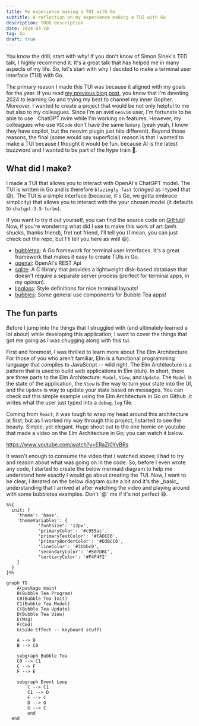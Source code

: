 ```yaml
---
title: My experience making a TUI with Go
subtitle: A reflection on my experience making a TUI with Go
description: TODO description
date: 2024-03-10
tag: Go
draft: true
---
```


<InlineImage
  containerClassName="mx-0 lg:mx-0"
  imgDivClassName="aspect-w-12 aspect-h-8"
  src="https://res.cloudinary.com/dinypqsgl/image/upload/v1710111485/blog/13-chatgpt-tui/chatgpt-tui_ffsglh.webp"
  alt="A bubbletea sitting on top of a laptop"
/>

You know the drill; start with why! If you don't know of Simon Sinek's TED talk,
I highly recommend it. It's a great talk that has helped me in many aspects of
my life. So, let's start with why I decided to make a terminal user interface
(TUI) with Go.

The primary reason I made this TUI was because it aligned with my goals for the
year. If you read [my previous blog post](./12-go-htmx-and-lit/), you know that
I'm devoting 2024 to learning Go and trying my best to channel my inner Gopher.
Moreover, I wanted to create a project that would be not only helpful to me but
also to my colleagues. Since I'm an avid `neovim` user, I'm fortunate to be able
to use &nbsp;<TextLink href="https://github.com/jackMort/ChatGPT.nvim">
ChatGPT.nvim</TextLink> while I'm working on features. However, my colleagues
who use `VSCode` don't have the same luxury (yeah yeah, I know they have
copilot, but the neovim plugin just hits different). Beyond those reasons, the
final (some would say superficial) reason is that I wanted to make a TUI because
I thought it would be fun. because AI is the latest buzzword and I wanted to be
part of the hype train 🚄.

## What did I make?

I made a TUI that allows you to interact with OpenAI's ChatGPT model. The TUI is
written in Go and is therefore `blazingly fast` (cringed as I typed that 😅).
The TUI is a simple interface (because, it's Go, we gotta embrace simplicity)
that allows you to interact with the your chosen model (it defaults to
`chatgpt-3.5-turbo`).

<InlineImage
  lazyLoadImage
  openInNewTab
  containerClassName="mx-0 lg:mx-0"
  className="transition-duration-500 transition-transform hover:scale-[1.15]"
  imgDivClassName="aspect-w-12 aspect-h-7"
  src="https://res.cloudinary.com/dinypqsgl/image/upload/v1710113600/blog/13-chatgpt-tui/tui-shot_pt9uab.png"
  alt="A demo shot of the tui in action"
/>

If you want to try it out yourself, you can find the source code on
[GitHub](https://github.com/tearingItUp786/chatgpt-tui)! Now, if you're
wondering what did I use to make this work of art (awh shucks, thanks friend),
fret not friend, I'll tell you (I mean, you can just check out the repo, but
I'll tell you here as well 😆).

- [bubbletea](https://github.com/charmbracelet/bubbletea): A Go framework for
  terminal user interfaces. It's a great framework that makes it easy to create
  TUIs in Go.
- [openai](https://platform.openai.com/docs/api-reference): OpenAI's REST Api
- [sqlite](https://www.sqlite.org/): A C library that provides a lightweight
  disk-based database that doesn't require a separate server process (perfect
  for terminal apps, in my opinion).
- [lipgloss](https://github.com/charmbracelet/lipgloss): Style definitions for
  nice terminal layouts!
- [bubbles](https://github.com/charmbracelet/bubbles): Some general use
  components for Bubble Tea apps!

## The fun parts

Before I jump into the things that I struggled with (and ultimately learned a
lot about) while developing this application, I want to cover the things that
got me going as I was chugging along with this tui.

First and foremost, I was thrilled to learn more
about&nbsp;<TextLink href="https://guide.elm-lang.org/architecture/">The Elm
Architecture</TextLink>. For those of you who aren't familiar, Elm is a
functional programming language that compiles to JavaScript -- wild right. The
Elm Architecture is a pattern that is used to build web applications in Elm
(duh). In short, there are three parts to the Elm Architecture: `Model`, `View`,
and `Update`. The `Model` is the state of the application, the `View` is the way
to turn your state into the UI, and the `Update` is way to update your state
based on messages. You can check out this simple example using the Elm
Architecture in Go
on&nbsp;<TextLink href="https://github.com/tearingItUp786/chatgpt-tui/blob/main/cmd/main.go">Github</TextLink>
;it writes what the user just typed into a `debug.log` file.

Coming from `React`, it was tough to wrap my head around this architecture at
first, but as I worked my way through this project, I started to see the beauty.
Simple, yet elegant. Huge shout out to the one homie on youtube that made a
video on the Elm Architecture in Go; you can watch it below.

https://www.youtube.com/watch?v=ERaZi0YvBRs

<p className="mt-4">
  It wasn't enough to consume the video that I watched above; I had to try and
  reason about what was going on in the code. So, before I even wrote any code,
  I started to create the below mermaid diagram to help me understand how
  exactly I would go about creating the TUI. Now, I want to be clear, I iterated
  on the below diagram quite a bit and it's the _basic_ understanding that I
  arrived at after watching the video and playing around with some bubbletea
  examples. Don't `@` me if it's not perfect 😅.
</p>


```mermaid
%%{
  init: {
    'theme': 'base',
    'themeVariables': {
			'fontSize": '12px',
			'primaryColor': '#c955ac',
			'primaryTextColor': '#FADCE6',
			'primaryBorderColor': '#D3BCC0',
			'lineColor': '#3bbbc0',
			'secondaryColor': '#507DBC',
			'tertiaryColor': '#F4F4F2'
    }
  }
}%%

graph TD
    A(package main)
    B(Bubble Tea Program)
    C0(Bubble Tea Init)
    C1(Bubble Tea Model)
    C(Bubble Tea Update)
    D(Bubble Tea View)
    E(Msg)
    F(Cmd)
    G(Side Effect -- keyboard stuff)

    A --> B
    B --> C0

    subgraph Bubble Tea
    C0 --> C1
    C --> F
    F --> E

    subgraph Event Loop
        C --> C1
        C1 --> D
        E --> C
        D --> G
        G --> C
        end
  end

```

